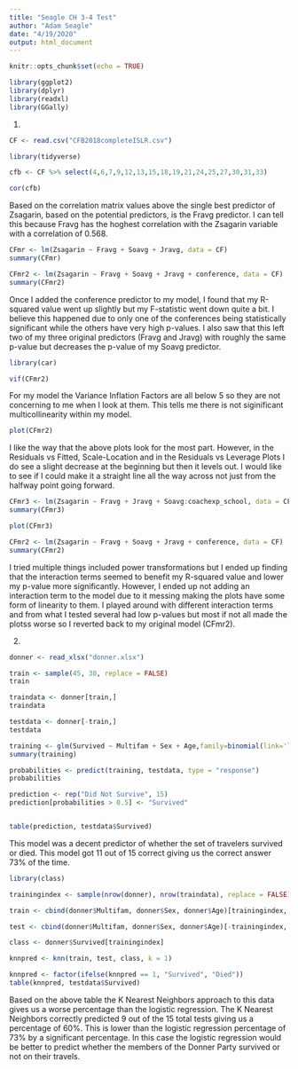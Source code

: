 ```yaml
---
title: "Seagle CH 3-4 Test"
author: "Adam Seagle"
date: "4/19/2020"
output: html_document
---
```


```r
knitr::opts_chunk$set(echo = TRUE)
```

```r
library(ggplot2)
library(dplyr)
library(readxl)
library(GGally)
```
1)
```r
CF <- read.csv("CFB2018completeISLR.csv")
```

```r
library(tidyverse)

cfb <- CF %>% select(4,6,7,9,12,13,15,18,19,21,24,25,27,30,31,33)
```

```r
cor(cfb)
```

Based on the correlation matrix values above the single best predictor of Zsagarin, based on the potential predictors, is the Fravg predictor. I can tell this because Fravg has the hoghest correlation with the Zsagarin variable with a correlation of 0.568.

```r
CFmr <- lm(Zsagarin ~ Fravg + Soavg + Jravg, data = CF)
summary(CFmr)
```

```r
CFmr2 <- lm(Zsagarin ~ Fravg + Soavg + Jravg + conference, data = CF)
summary(CFmr2)
```
Once I added the conference predictor to my model, I found that my R-squared value went up slightly but my F-statistic went down quite a bit. I believe this happened due to only one of the conferences being statistically significant while the others have very high p-values. I also saw that this left two of my three original predictors (Fravg and Jravg) with roughly the same p-value but decreases the p-value of my Soavg predictor. 

```r
library(car)

vif(CFmr2)
```
For my model the Variance Inflation Factors are all below 5 so they are not concerning to me when I look at them. This tells me there is not siginificant multicollinearity within my model.

```r
plot(CFmr2)
```
I like the way that the above plots look for the most part. However, in the Residuals vs Fitted, Scale-Location and in the Residuals vs Leverage Plots I do see a slight decrease at the beginning but then it levels out. I would like to see if I could make it a straight line all the way across not just from the halfway point going forward. 

```r

CFmr3 <- lm(Zsagarin ~ Fravg + Jravg + Soavg:coachexp_school, data = CF)
summary(CFmr3)
```
```r
plot(CFmr3)
```

```r
CFmr2 <- lm(Zsagarin ~ Fravg + Soavg + Jravg + conference, data = CF)
summary(CFmr2)
```

I tried multiple things included power transformations but I ended up finding that the interaction terms seemed to benefit my R-squared value and lower my p-value more significantly. However, I ended up not adding an interaction term to the model due to it messing making the plots have some form of linearity to them. I played around with different interaction terms and from what I tested several had low p-values but most if not all made the plotss worse so I reverted back to my original model (CFmr2).

2)

```r
donner <- read_xlsx("donner.xlsx")
```

```r
train <- sample(45, 30, replace = FALSE)
train

traindata <- donner[train,]
traindata

testdata <- donner[-train,]
testdata
```

```r
training <- glm(Survived ~ Multifam + Sex + Age,family=binomial(link='logit'),data=traindata)
summary(training)
```

```r
probabilities <- predict(training, testdata, type = "response")
probabilities

prediction <- rep("Did Not Survive", 15)
prediction[probabilities > 0.5] <- "Survived"


table(prediction, testdata$Survived)  

```

This model was a decent predictor of whether the set of travelers survived or died. This model got 11 out of 15 correct giving us the correct answer 73% of the time.


```r
library(class)

trainingindex <- sample(nrow(donner), nrow(traindata), replace = FALSE)

train <- cbind(donner$Multifam, donner$Sex, donner$Age)[trainingindex, ]

test <- cbind(donner$Multifam, donner$Sex, donner$Age)[-trainingindex, ]

class <- donner$Survived[trainingindex]

knnpred <- knn(train, test, class, k = 1)

knnpred <- factor(ifelse(knnpred == 1, "Survived", "Died"))
table(knnpred, testdata$Survived)
```
Based on the above table the K Nearest Neighbors approach to this data gives us a worse percentage than the logistic regression. The K Nearest Neighbors correctly predicted 9 out of the 15 total tests giving us a percentage of 60%. This is lower than the logistic regression percentage of 73% by a significant percentage. In this case the logistic regression would be better to predict whether the members of the Donner Party survived or not on their travels.
